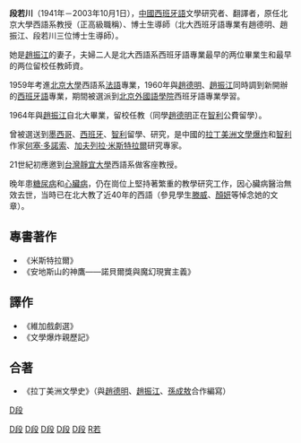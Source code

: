 {{notability unreferenced|time=2010-04-19T18:04:18+00:00}}
'''段若川'''（1941年－2003年10月1日），[[中國|中國]][[西班牙語|西班牙語]]文學研究者、翻譯者，原任北京大學西語系教授（正高級職稱）、博士生導師（北大西班牙語專業有趙德明、趙振江、段若川三位博士生導師）。

她是[[趙振江|趙振江]]的妻子，夫婦二人是北大西語系西班牙語專業最早的两位畢業生和最早的两位留校任教師資。

1959年考進[[北京大學|北京大學]]西語系[[法語|法語]]專業，1960年與[[趙德明|趙德明]]、[[趙振江|趙振江]]同時調到新開辦的[[西班牙語|西班牙語]]專業，期間被選派到[[北京外國語學院|北京外國語學院]]西班牙語專業學習。

1964年與[[趙振江|趙振江]]自北大畢業，留校任教（同學[[趙德明|趙德明]]正在[[智利|智利]]公費留學）。

曾被選送到[[墨西哥|墨西哥]]、[[西班牙|西班牙]]、[[智利|智利]]留學、研究，是中國的[[拉丁美洲文學爆炸|拉丁美洲文學爆炸]]和[[智利|智利]]作家[[何塞·多諾索|何塞·多諾索]]、[[加夫列拉·米斯特拉爾|加夫列拉·米斯特拉爾]]研究專家。

21世紀初應邀到[[台灣|台灣]][[靜宜大學|靜宜大學]]西語系做客座教授。

晚年患[[糖尿病|糖尿病]]和[[心臟病|心臟病]]，仍在崗位上堅持著繁重的教學研究工作，因心臟病醫治無效去世，当時已在北大教了近40年的西語（參見學生[[滕威|滕威]]、[[顏妍|顏妍]]等悼念她的文章）。

==專書著作==
*《米斯特拉爾》
*《安地斯山的神鷹——諾貝爾獎與魔幻現實主義》
==譯作==
*《維加戲劇選》
*《文學爆炸親歷記》
==合著==
*《拉丁美洲文學史》（與[[趙德明|趙德明]]、[[趙振江|趙振江]]、[[孫成敖|孫成敖]]合作編寫）

[[Category:中国文学理论家|D段]]
[[category:中国翻译家|D段]]
[[Category:北京大學校友|D段]]
[[Category:北京大學教授|D段]]
[[Category:1941年出生|D段]]
[[Category:2003年逝世|D段]]
[[Category:段姓|R若]]